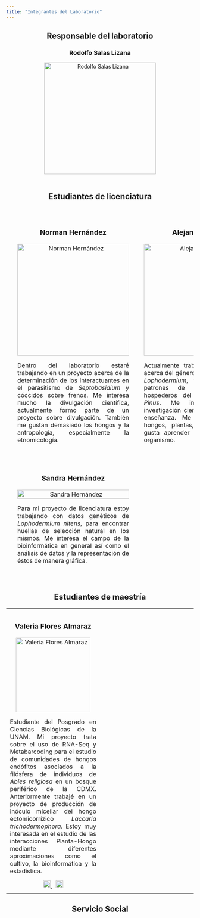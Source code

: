 ```yaml
---
title: "Integrantes del Laboratorio"
---
```

<div style="text-align: center; max-width: 800px; margin: 0 auto;">
  <h2>Responsable del laboratorio</h2>
  <h3>Rodolfo Salas Lizana</h3>
  <img src="./img/Rodo.jpeg" alt="Rodolfo Salas Lizana" style="height: 300px; width: auto; display: block; margin: 0 auto;"/> <!-- Cambia el ancho a 200px -->
  <br>

  <h2>Estudiantes de licenciatura</h2>
  <table style="width: 100%; border-collapse: separate; border-spacing: 20px;">
    <tr>
      <td style="width: 50%; padding: 10px; vertical-align: top; text-align: center;">
        <h3>Norman Hernández</h3>
        <img src="./img/Norman.jpeg" alt="Norman Hernández" style="height: 300px; width: auto; display: block; margin: 0 auto;"/>
        <p style="text-align: justify;">
          Dentro del laboratorio estaré trabajando en un proyecto acerca de la determinación de los interactuantes en el parasitismo de <i>Septobasidium</i> y cóccidos sobre frenos. Me interesa mucho la divulgación científica, actualmente formo parte de un proyecto sobre divulgación. También me gustan demasiado los hongos y la antropología, especialmente la etnomicología.
        </p>
      </td>

      <td style="width: 50%; padding: 10px; vertical-align: top; text-align: center;">
        <h3>Alejandro López</h3>
        <img src="./img/Ale.jpg" alt="Alejandro López" style="height: 300px; width: auto; display: block; margin: 0 auto;"/>
        <p style="text-align: justify;">
          Actualmente trabajo en un proyecto acerca del género de hongos endófitos <i>Lophodermium</i>, y la evaluación de patrones de especificidad hacia hospederos del género de plantas <i>Pinus</i>. Me interesa mucho la investigación científica, al igual que la enseñanza. Me gustan mucho los hongos, plantas, insectos, pero me gusta aprender acerca de cualquier organismo.
        </p>
      </td>
    </tr>
    <tr>
      <td style="padding: 10px; vertical-align: top; text-align: center;">
        <h3>Sandra Hernández</h3>
        <img src="./img/Sandra.jpg" alt="Sandra Hernández" width="100%" style="display: block; margin: 0 auto;"/>
        <p style="text-align: justify;">
          Para mi proyecto de licenciatura estoy trabajando con datos genéticos de <i>Lophodermium nitens</i>, para encontrar huellas de selección natural en los mismos. Me interesa el campo de la bioinformática en general así como el análisis de datos y la representación de éstos de manera gráfica.
        </p>
      </td>
      <td style="padding: 10px; vertical-align: top;">
        <!-- Aquí podrías incluir otro estudiante si lo deseas -->
      </td>
    </tr>
  </table>

  <h2>Estudiantes de maestría</h2>
  <table style="width: 100%; border-collapse: collapse;">
    <tr>
      <td style="width: 50%; padding: 10px; vertical-align: top; text-align: center;">
        <h3>Valeria Flores Almaraz</h3>
        <img src="./img/Valeria.jpg" alt="Valeria Flores Almaraz" width="200px" style="display: block; margin: 0 auto;"/> <!-- Cambia el ancho a 200px -->
        <p style="text-align: justify;">
          Estudiante del Posgrado en Ciencias Biológicas de la UNAM. Mi proyecto trata sobre el uso de RNA-Seq y Metabarcoding para el estudio de comunidades de hongos endófitos asociados a la filósfera de individuos de <i>Abies religiosa</i> en un bosque periférico de la CDMX. Anteriormente trabajé en un proyecto de producción de inóculo miceliar del hongo ectomicorrízico <i>Laccaria trichodermophora</i>. Estoy muy interesada en el estudio de las interacciones Planta-Hongo mediante diferentes aproximaciones como el cultivo, la bioinformática y la estadística.
        </p>
<li style="display: inline; margin-right: 10px;">
            <a href="https://github.com/valeriafloral">
              <img src="./img/github.png" alt="GitHub" width="20px"/>
            </a>
          </li>
          <li style="display: inline;">
            <a href="https://www.researchgate.net/profile/Valeria-Flores-Almaraz">
              <img src="./img/rg.png" alt="ResearchGate" width="20px"/>
            </a>
          </li>
      </td>
      <td style="width: 50%; padding: 10px; vertical-align: top;">
        <!-- Espacio para otro estudiante -->
      </td>
    </tr>
  </table>

  <h2>Servicio Social</h2>
</div>
